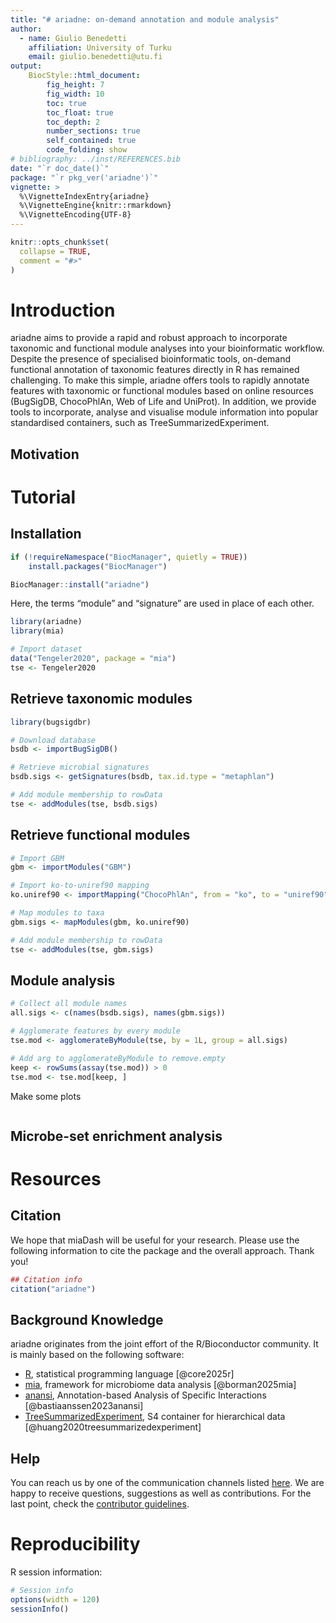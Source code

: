 ```yaml
---
title: "# ariadne: on-demand annotation and module analysis"
author: 
  - name: Giulio Benedetti
    affiliation: University of Turku
    email: giulio.benedetti@utu.fi
output:
    BiocStyle::html_document:
        fig_height: 7
        fig_width: 10
        toc: true
        toc_float: true
        toc_depth: 2
        number_sections: true
        self_contained: true
        code_folding: show
# bibliography: ../inst/REFERENCES.bib
date: "`r doc_date()`"
package: "`r pkg_ver('ariadne')`"
vignette: >
  %\VignetteIndexEntry{ariadne}
  %\VignetteEngine{knitr::rmarkdown}
  %\VignetteEncoding{UTF-8}
---
```


```r
knitr::opts_chunk$set(
  collapse = TRUE,
  comment = "#>"
)
```

# Introduction

ariadne aims to provide a rapid and robust approach to incorporate taxonomic
and functional module analyses into your bioinformatic workflow. Despite the
presence of specialised bioinformatic tools, on-demand functional annotation of
taxonomic features directly in R has remained challenging. To make this simple,
ariadne offers tools to rapidly annotate features with taxonomic or functional
modules based on online resources (BugSigDB, ChocoPhlAn, Web of Life and UniProt).
In addition, we provide tools to incorporate, analyse and visualise module
information into popular standardised containers, such as TreeSummarizedExperiment.

## Motivation

# Tutorial

## Installation

```r
if (!requireNamespace("BiocManager", quietly = TRUE))
    install.packages("BiocManager")

BiocManager::install("ariadne")
```

Here, the terms "module" and "signature" are used in place of each other.

```r
library(ariadne)
library(mia)

# Import dataset
data("Tengeler2020", package = "mia")
tse <- Tengeler2020
```

## Retrieve taxonomic modules

```r
library(bugsigdbr)

# Download database
bsdb <- importBugSigDB()

# Retrieve microbial signatures
bsdb.sigs <- getSignatures(bsdb, tax.id.type = "metaphlan")
```

```r
# Add module membership to rowData
tse <- addModules(tse, bsdb.sigs)
```

## Retrieve functional modules

```r
# Import GBM
gbm <- importModules("GBM")

# Import ko-to-uniref90 mapping
ko.uniref90 <- importMapping("ChocoPhlAn", from = "ko", to = "uniref90")
```

```r
# Map modules to taxa
gbm.sigs <- mapModules(gbm, ko.uniref90)
```

```r
# Add module membership to rowData
tse <- addModules(tse, gbm.sigs)
```

## Module analysis

```r
# Collect all module names
all.sigs <- c(names(bsdb.sigs), names(gbm.sigs))

# Agglomerate features by every module
tse.mod <- agglomerateByModule(tse, by = 1L, group = all.sigs)
```

```r
# Add arg to agglomerateByModule to remove.empty
keep <- rowSums(assay(tse.mod)) > 0
tse.mod <- tse.mod[keep, ]
```

Make some plots

```r

```


## Microbe-set enrichment analysis

# Resources

## Citation

We hope that miaDash will be useful for your research. Please use the following
information to cite the package and the overall approach. Thank you!

```r
## Citation info
citation("ariadne")
```

## Background Knowledge

ariadne originates from the joint effort of the R/Bioconductor community. It is
mainly based on the following software:

- [R](https://www.r-project.org/), statistical programming language [@core2025r]
- [mia](https://bioconductor.org/packages/release/bioc/html/mia.html),
  framework for microbiome data analysis [@borman2025mia]
- [anansi](https://github.com/thomazbastiaanssen/anansi/),
  Annotation-based Analysis of Specific Interactions [@bastiaanssen2023anansi]
- [TreeSummarizedExperiment](https://bioconductor.org/packages/release/bioc/html/TreeSummarizedExperiment.htmlm), S4 container for hierarchical data [@huang2020treesummarizedexperiment]

## Help

You can reach us by one of the communication channels listed
[here](https://microbiome.github.io/OMA/docs/devel/pages/support.html). We are
happy to receive questions, suggestions as well as contributions. For the last
point, check the
[contributor guidelines](https://microbiome.github.io/mia/CONTRIBUTING.html).

# Reproducibility

R session information:

```r
# Session info
options(width = 120)
sessionInfo()
```
